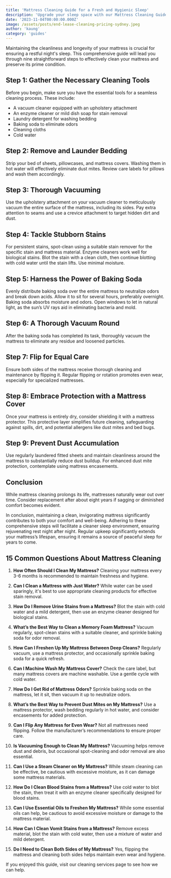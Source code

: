 ```yaml
---
title: 'Mattress Cleaning Guide for a Fresh and Hygienic Sleep'
description: 'Upgrade your sleep space with our Mattress Cleaning Guide! Elevate hygiene, banish allergens, and enjoy a revitalized sleep haven. Dive into expert tips for a fresher, healthier rest.'
date: '2023-11-04T00:00:00.000Z'
image: /assets/posts/end-lease-cleaning-pricing-sydney.jpeg
author: 'kaung'
category: 'guides'
---
```


Maintaining the cleanliness and longevity of your mattress is crucial for ensuring a restful night's sleep. This comprehensive guide will lead you through nine straightforward steps to effectively clean your mattress and preserve its prime condition.

## Step 1: Gather the Necessary Cleaning Tools

Before you begin, make sure you have the essential tools for a seamless cleaning process. These include:

-   A vacuum cleaner equipped with an upholstery attachment
-   An enzyme cleaner or mild dish soap for stain removal
-   Laundry detergent for washing bedding
-   Baking soda to eliminate odors
-   Cleaning cloths
-   Cold water

## Step 2: Remove and Launder Bedding

Strip your bed of sheets, pillowcases, and mattress covers. Washing them in hot water will effectively eliminate dust mites. Review care labels for pillows and wash them accordingly.

## Step 3: Thorough Vacuuming

Use the upholstery attachment on your vacuum cleaner to meticulously vacuum the entire surface of the mattress, including its sides. Pay extra attention to seams and use a crevice attachment to target hidden dirt and dust.

## Step 4: Tackle Stubborn Stains

For persistent stains, spot-clean using a suitable stain remover for the specific stain and mattress material. Enzyme cleaners work well for biological stains. Blot the stain with a clean cloth, then continue blotting with cold water until the stain lifts. Use minimal moisture.

## Step 5: Harness the Power of Baking Soda

Evenly distribute baking soda over the entire mattress to neutralize odors and break down acids. Allow it to sit for several hours, preferably overnight. Baking soda absorbs moisture and odors. Open windows to let in natural light, as the sun’s UV rays aid in eliminating bacteria and mold.

## Step 6: A Thorough Vacuum Round

After the baking soda has completed its task, thoroughly vacuum the mattress to eliminate any residue and loosened particles.

## Step 7: Flip for Equal Care

Ensure both sides of the mattress receive thorough cleaning and maintenance by flipping it. Regular flipping or rotation promotes even wear, especially for specialized mattresses.

## Step 8: Embrace Protection with a Mattress Cover

Once your mattress is entirely dry, consider shielding it with a mattress protector. This protective layer simplifies future cleaning, safeguarding against spills, dirt, and potential allergens like dust mites and bed bugs.

## Step 9: Prevent Dust Accumulation

Use regularly laundered fitted sheets and maintain cleanliness around the mattress to substantially reduce dust buildup. For enhanced dust mite protection, contemplate using mattress encasements.

## Conclusion

While mattress cleaning prolongs its life, mattresses naturally wear out over time. Consider replacement after about eight years if sagging or diminished comfort becomes evident.

In conclusion, maintaining a clean, invigorating mattress significantly contributes to both your comfort and well-being. Adhering to these comprehensive steps will facilitate a cleaner sleep environment, ensuring rejuvenating rest night after night. Regular upkeep significantly extends your mattress’s lifespan, ensuring it remains a source of peaceful sleep for years to come.

## 15 Common Questions About Mattress Cleaning

1. **How Often Should I Clean My Mattress?**
   Cleaning your mattress every 3-6 months is recommended to maintain freshness and hygiene.

2. **Can I Clean a Mattress with Just Water?**
   While water can be used sparingly, it's best to use appropriate cleaning products for effective stain removal.

3. **How Do I Remove Urine Stains from a Mattress?**
   Blot the stain with cold water and a mild detergent, then use an enzyme cleaner designed for biological stains.

4. **What’s the Best Way to Clean a Memory Foam Mattress?**
   Vacuum regularly, spot-clean stains with a suitable cleaner, and sprinkle baking soda for odor removal.

5. **How Can I Freshen Up My Mattress Between Deep Cleans?**
   Regularly vacuum, use a mattress protector, and occasionally sprinkle baking soda for a quick refresh.

6. **Can I Machine Wash My Mattress Cover?**
   Check the care label, but many mattress covers are machine washable. Use a gentle cycle with cold water.

7. **How Do I Get Rid of Mattress Odors?**
   Sprinkle baking soda on the mattress, let it sit, then vacuum it up to neutralize odors.

8. **What’s the Best Way to Prevent Dust Mites on My Mattress?**
   Use a mattress protector, wash bedding regularly in hot water, and consider encasements for added protection.

9. **Can I Flip Any Mattress for Even Wear?**
   Not all mattresses need flipping. Follow the manufacturer’s recommendations to ensure proper care.

10. **Is Vacuuming Enough to Clean My Mattress?**
    Vacuuming helps remove dust and debris, but occasional spot-cleaning and odor removal are also essential.

11. **Can I Use a Steam Cleaner on My Mattress?**
    While steam cleaning can be effective, be cautious with excessive moisture, as it can damage some mattress materials.

12. **How Do I Clean Blood Stains from a Mattress?**
    Use cold water to blot the stain, then treat it with an enzyme cleaner specifically designed for blood stains.

13. **Can I Use Essential Oils to Freshen My Mattress?**
    While some essential oils can help, be cautious to avoid excessive moisture or damage to the mattress material.

14. **How Can I Clean Vomit Stains from a Mattress?**
    Remove excess material, blot the stain with cold water, then use a mixture of water and mild detergent.

15. **Do I Need to Clean Both Sides of My Mattress?**
    Yes, flipping the mattress and cleaning both sides helps maintain even wear and hygiene.

If you enjoyed this guide, visit our cleaning services page to see how we can help.
